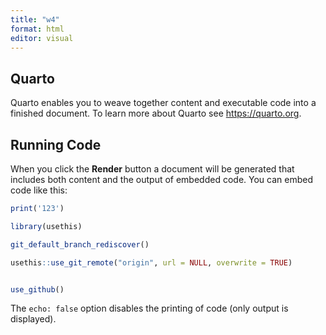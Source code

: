 ```yaml
---
title: "w4"
format: html
editor: visual
---
```


## Quarto

Quarto enables you to weave together content and executable code into a finished document. To learn more about Quarto see <https://quarto.org>.

## Running Code

When you click the **Render** button a document will be generated that includes both content and the output of embedded code. You can embed code like this:

```r
print('123')
```

```r
library(usethis)
```

```r
git_default_branch_rediscover()
```

```r
usethis::use_git_remote("origin", url = NULL, overwrite = TRUE)
```

```r

```

```r
use_github()
```

The `echo: false` option disables the printing of code (only output is displayed).
